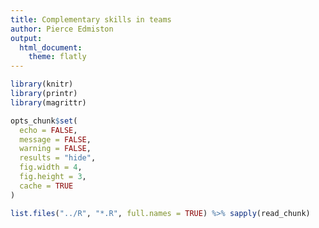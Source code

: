 ```yaml
---
title: Complementary skills in teams
author: Pierce Edmiston
output:
  html_document:
    theme: flatly
---
```


```r
library(knitr)
library(printr)
library(magrittr)

opts_chunk$set(
  echo = FALSE,
  message = FALSE,
  warning = FALSE,
  results = "hide",
  fig.width = 4,
  fig.height = 3,
  cache = TRUE
)

list.files("../R", "*.R", full.names = TRUE) %>% sapply(read_chunk)
```

```r
```

```r
```

